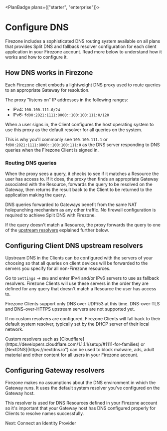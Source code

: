 
<PlanBadge plans={["starter", "enterprise"]}>

# Configure DNS

</PlanBadge>

Firezone includes a sophisticated DNS routing system available on all plans that
provides Split DNS and fallback resolver configuration for each client
application in your Firezone account. Read more below to understand how it works
and how to configure it.

## How DNS works in Firezone

Each Firezone client embeds a lightweight DNS proxy used to route queries to an
appropriate Gateway for resolution.

The proxy "listens on" IP addresses in the following ranges:

- IPv4: `100.100.111.0/24`
- IPv6: `fd00:2021:1111:8000::100:100:111:0/120`

When a user signs in, the Client configures the host operating system to use
this proxy as the default resolver for all queries on the system.

This is why you'll commonly see `100.100.111.1` or
`fd00:2021:1111:8000::100:100:111:0` as the DNS server responding to DNS queries
when the Firezone Client is signed in.

### Routing DNS queries

When the proxy sees a query, it checks to see if it matches a Resource the user
has access to. If it does, the proxy then finds an appropriate Gateway
associated with the Resource, forwards the query to be resolved on the Gateway,
then returns the result back to the Client to be returned to the application
making the query.

<Alert color="info">
  DNS queries forwarded to Gateways benefit from the same NAT holepunching
  mechanism as any other traffic. No firewall configuration is required to
  achieve Split DNS with Firezone.
</Alert>

If the query doesn't match a Resource, the proxy forwards the query to one of
the [upstream resolvers](#configuring-client-dns-upstream-resolvers) explained
further below.

## Configuring Client DNS upstream resolvers

Upstream DNS in the Clients can be configured with the servers of your choosing
so that all queries on client devices will be forwarded to the servers you
specify for all non-Firezone resources.

Go to `Settings` -> `DNS` and enter IPv4 and/or IPv6 servers to use as fallback
resolvers. Firezone Clients will use these servers in the order they are defined
for any query that doesn't match a Resource the user has access to.

<Alert color="warning">
  Firezone Clients support only DNS over UDP/53 at this time. DNS-over-TLS and
  DNS-over-HTTPS upstream servers are not supported yet.
</Alert>

If no custom resolvers are configured, Firezone Clients will fall back to their
default system resolver, typically set by the DHCP server of their local
network.

<Alert color="info">
  Custom resolvers such as
  [Cloudflare](https://developers.cloudflare.com/1.1.1.1/setup/#1111-for-families)
  or [NextDNS](https://nextdns.io") can be used to block malware, ads, adult
  material and other content for all users in your Firezone account.
</Alert>

## Configuring Gateway resolvers

Firezone makes no assumptions about the DNS environment in which the Gateway
runs. It uses the default system resolver you've configured on the Gateway host.

This resolver is used for DNS Resources defined in your Firezone account so it's
important that your Gateway host has DNS configured properly for Clients to
resolve names successfully.

<NextStep href="/kb/authenticate">Next: Connect an Identity Provider</NextStep>

<SupportOptions />
